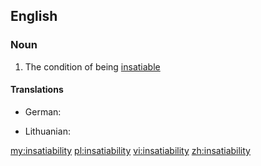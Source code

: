 ==English==

===Noun===
{{en-noun|-}}

# The condition of being [[insatiable]]

====Translations====
{{trans-top|insatiability}}
* German: {{t|de|Unersättlichkeit|f}}
{{trans-mid}}
* Lithuanian: {{t|lt|nepasotinamumas|m}}
{{trans-bottom}}

[[my:insatiability]]
[[pl:insatiability]]
[[vi:insatiability]]
[[zh:insatiability]]